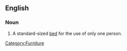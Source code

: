 ==English==
===Noun===
{{en-noun|sg=[[single]] [[bed]]}}

#A standard-sized [[bed]] for the use of only one person.

[[Category:Furniture]]